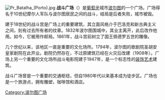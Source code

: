 [[Image:Pr_Batalha_(Porto).jpg|thumb]]
'''战斗广场'''（{{lang-pt|'''Praça da Batalha'''}}）是[[葡萄牙|葡萄牙]]城市[[波尔图|波尔图]]的一个广场。广场得名于10世纪摩尔人军队与波尔图居民之间的战斗，结局是后者失败，城市被毁。

建于18世纪的战斗宫是广场上的重要建筑，其立面风格介于巴洛克和新古典主义之间，刻有过去所有者的纹章。1832年波尔图围城中，其业主离开，此后改作他用。如今，它被用作邮局。1861年，战斗宫前树立了国王佩德罗五世的雕像。

几个世纪以来，该地区一直是重要的文化场所。1794年，波尔图的歌剧院圣胡安皇家剧院在此开业。剧院仍然存在，不过原建筑已经在火灾后改建（1908年）。广场上另一个重要的文化场所战斗电影院建于1947年，是一个标志性的[[装饰艺术|装饰艺术]]建筑。

战斗广场曾是一个重要的交通枢纽，但自1980年代以来基本成为徒步区。广场也是一个旅游点，拥有雕塑，咖啡馆和酒店。

{{coord|41.1453|-8.6071|type:landmark_region:PT|display=title}}

[[Category:波尔图广场|Category:波尔图广场]]
